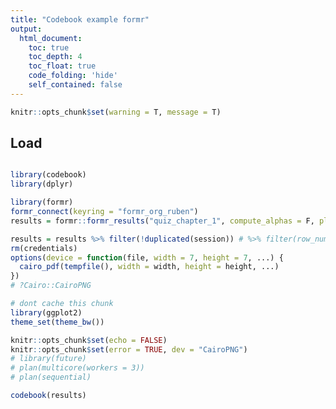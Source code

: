 ```yaml
---
title: "Codebook example formr"
output:
  html_document:
    toc: true
    toc_depth: 4
    toc_float: true
    code_folding: 'hide'
    self_contained: false
---
```


```r
knitr::opts_chunk$set(warning = T, message = T)
```


## Load
```r
```
```r
library(codebook)
library(dplyr)
```
```r
library(formr)
formr_connect(keyring = "formr_org_ruben")
results = formr::formr_results("quiz_chapter_1", compute_alphas = F, plot_likert = F, quiet = T)

results = results %>% filter(!duplicated(session)) # %>% filter(row_number() < 200) %>% select(1:50)
rm(credentials)
options(device = function(file, width = 7, height = 7, ...) {
  cairo_pdf(tempfile(), width = width, height = height, ...)
})
# ?Cairo::CairoPNG
```

```r
# dont cache this chunk
library(ggplot2)
theme_set(theme_bw())

knitr::opts_chunk$set(echo = FALSE)
knitr::opts_chunk$set(error = TRUE, dev = "CairoPNG")
# library(future)
# plan(multicore(workers = 3))
# plan(sequential)
```

```r
codebook(results)
```

